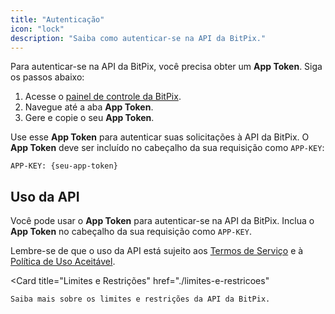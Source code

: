 ```yaml
---
title: "Autenticação"
icon: "lock"
description: "Saiba como autenticar-se na API da BitPix."
---
```


Para autenticar-se na API da BitPix, você precisa obter um **App Token**. Siga os passos abaixo:

1. Acesse o [painel de controle da BitPix](https://painel.bitpix.com.br).
2. Navegue até a aba **App Token**.
3. Gere e copie o seu **App Token**.

Use esse **App Token** para autenticar suas solicitações à API da BitPix. O **App Token** deve ser incluído no cabeçalho da sua requisição como `APP-KEY`:

```http
APP-KEY: {seu-app-token}
```


## Uso da API

Você pode usar o **App Token** para autenticar-se na API da BitPix. Inclua o **App Token** no cabeçalho da sua requisição como `APP-KEY`.

Lembre-se de que o uso da API está sujeito aos [Termos de Serviço](https://painel.bitpix.com.br/legal) e à [Política de Uso Aceitável](https://painel.bitpix.com.br/legal/policy).

<Card
  title="Limites e Restrições"
  href="./limites-e-restricoes"
>
    Saiba mais sobre os limites e restrições da API da BitPix.
</Card>